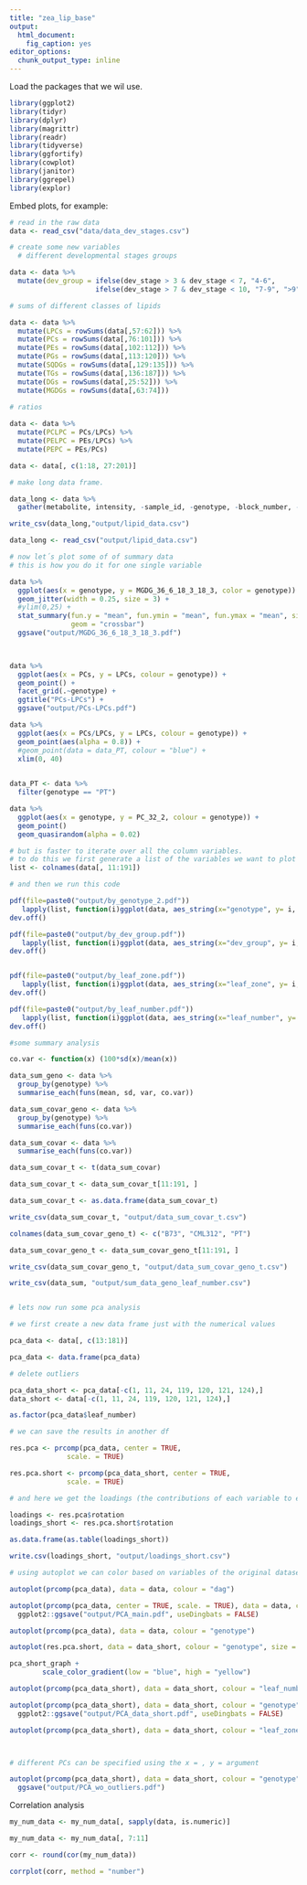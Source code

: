 ```yaml
---
title: "zea_lip_base"
output: 
  html_document: 
    fig_caption: yes
editor_options: 
  chunk_output_type: inline
---
```




Load the packages that we wil use.
```r
library(ggplot2)
library(tidyr)
library(dplyr)
library(magrittr)
library(readr)
library(tidyverse)
library(ggfortify)
library(cowplot)
library(janitor)
library(ggrepel)
library(explor)
```

Embed plots, for example:

```r
# read in the raw data
data <- read_csv("data/data_dev_stages.csv")

# create some new variables
  # different developmental stages groups

data <- data %>%
  mutate(dev_group = ifelse(dev_stage > 3 & dev_stage < 7, "4-6",
                     ifelse(dev_stage > 7 & dev_stage < 10, "7-9", ">9")))

# sums of different classes of lipids 

data <- data %>%
  mutate(LPCs = rowSums(data[,57:62])) %>%
  mutate(PCs = rowSums(data[,76:101])) %>%
  mutate(PEs = rowSums(data[,102:112])) %>%
  mutate(PGs = rowSums(data[,113:120])) %>%
  mutate(SQDGs = rowSums(data[,129:135])) %>%
  mutate(TGs = rowSums(data[,136:187])) %>%
  mutate(DGs = rowSums(data[,25:52])) %>%
  mutate(MGDGs = rowSums(data[,63:74])) 

# ratios
  
data <- data %>%
  mutate(PCLPC = PCs/LPCs) %>%
  mutate(PELPC = PEs/LPCs) %>%
  mutate(PEPC = PEs/PCs)

data <- data[, c(1:18, 27:201)]

# make long data frame.

data_long <- data %>%
  gather(metabolite, intensity, -sample_id, -genotype, -block_number, -replica_number, -dev_stage, -dev_group, -common_dev_stage, -common_leaf_age, -leaf_number, -leaf_zone, -dag, -tissue_designation, -developmental_stage_dap, -dev_group)

write_csv(data_long,"output/lipid_data.csv")

data_long <- read_csv("output/lipid_data.csv")

# now let´s plot some of of summary data
# this is how you do it for one single variable

data %>%
  ggplot(aes(x = genotype, y = MGDG_36_6_18_3_18_3, color = genotype)) +
  geom_jitter(width = 0.25, size = 3) +
  #ylim(0,25) +
  stat_summary(fun.y = "mean", fun.ymin = "mean", fun.ymax = "mean", size = 0.25,
               geom = "crossbar")
  ggsave("output/MGDG_36_6_18_3_18_3.pdf")  
  


data %>%
  ggplot(aes(x = PCs, y = LPCs, colour = genotype)) +
  geom_point() +
  facet_grid(.~genotype) +
  ggtitle("PCs-LPCs") +
  ggsave("output/PCs-LPCs.pdf")    

data %>%
  ggplot(aes(x = PCs/LPCs, y = LPCs, colour = genotype)) +
  geom_point(aes(alpha = 0.8)) +
  #geom_point(data = data_PT, colour = "blue") +
  xlim(0, 40)
  

data_PT <- data %>% 
  filter(genotype == "PT")

data %>%
  ggplot(aes(x = genotype, y = PC_32_2, colour = genotype)) +
  geom_point()
  geom_quasirandom(alpha = 0.02)

```





```r

# but is faster to iterate over all the column variables.
# to do this we first generate a list of the variables we want to plot
list <- colnames(data[, 11:191])

# and then we run this code

pdf(file=paste0("output/by_genotype_2.pdf"))
   lapply(list, function(i)ggplot(data, aes_string(x="genotype", y= i, color = "genotype")) + geom_jitter(width = 0.25))
dev.off()

pdf(file=paste0("output/by_dev_group.pdf"))
   lapply(list, function(i)ggplot(data, aes_string(x="dev_group", y= i, color = "genotype")) + geom_jitter(width = 0.25))
dev.off()


pdf(file=paste0("output/by_leaf_zone.pdf"))
   lapply(list, function(i)ggplot(data, aes_string(x="leaf_zone", y= i, color = "genotype")) + geom_jitter(width = 0.25))
dev.off()

pdf(file=paste0("output/by_leaf_number.pdf"))
   lapply(list, function(i)ggplot(data, aes_string(x="leaf_number", y= i, color = "genotype")) + geom_jitter(width = 0.25))
dev.off()

#some summary analysis

co.var <- function(x) (100*sd(x)/mean(x))

data_sum_geno <- data %>%
  group_by(genotype) %>%
  summarise_each(funs(mean, sd, var, co.var))

data_sum_covar_geno <- data %>%
  group_by(genotype) %>%
  summarise_each(funs(co.var))

data_sum_covar <- data %>%
  summarise_each(funs(co.var))

data_sum_covar_t <- t(data_sum_covar)

data_sum_covar_t <- data_sum_covar_t[11:191, ]

data_sum_covar_t <- as.data.frame(data_sum_covar_t)

write_csv(data_sum_covar_t, "output/data_sum_covar_t.csv")

colnames(data_sum_covar_geno_t) <- c("B73", "CML312", "PT")

data_sum_covar_geno_t <- data_sum_covar_geno_t[11:191, ]

write_csv(data_sum_covar_geno_t, "output/data_sum_covar_geno_t.csv")

write_csv(data_sum, "output/sum_data_geno_leaf_number.csv")


# lets now run some pca analysis

# we first create a new data frame just with the numerical values

pca_data <- data[, c(13:181)]

pca_data <- data.frame(pca_data)

# delete outliers

pca_data_short <- pca_data[-c(1, 11, 24, 119, 120, 121, 124),]
data_short <- data[-c(1, 11, 24, 119, 120, 121, 124),]

as.factor(pca_data$leaf_number)

# we can save the results in another df

res.pca <- prcomp(pca_data, center = TRUE,
              scale. = TRUE)

res.pca.short <- prcomp(pca_data_short, center = TRUE,
              scale. = TRUE)

# and here we get the loadings (the contributions of each variable to each of the PCs)

loadings <- res.pca$rotation
loadings_short <- res.pca.short$rotation

as.data.frame(as.table(loadings_short))

write.csv(loadings_short, "output/loadings_short.csv")

# using autoplot we can color based on variables of the original dataset.

autoplot(prcomp(pca_data), data = data, colour = "dag")

autoplot(prcomp(pca_data, center = TRUE, scale. = TRUE), data = data, colour = "genotype"), size = 3, alpha = "leaf_number", x = 1, y = 2) +
  ggplot2::ggsave("output/PCA_main.pdf", useDingbats = FALSE)

autoplot(prcomp(pca_data), data = data, colour = "genotype")

autoplot(res.pca.short, data = data_short, colour = "genotype", size = "leaf_number", alpha = "leaf_number", x = 1, y = 2)

pca_short_graph +	
		scale_color_gradient(low = "blue", high = "yellow")

autoplot(prcomp(pca_data_short), data = data_short, colour = "leaf_number")

autoplot(prcomp(pca_data_short), data = data_short, colour = "genotype", size = 3, alpha = "leaf_number", x = 1, y = 2) +
  ggplot2::ggsave("output/PCA_data_short.pdf", useDingbats = FALSE)

autoplot(prcomp(pca_data_short), data = data_short, colour = "leaf_zone")



# different PCs can be specified using the x = , y = argument

autoplot(prcomp(pca_data_short), data = data_short, colour = "genotype", x = 1, y = 3) +
  ggsave("output/PCA_wo_outliers.pdf")

```

Correlation analysis

```r

my_num_data <- my_num_data[, sapply(data, is.numeric)]

my_num_data <- my_num_data[, 7:11]

corr <- round(cor(my_num_data))

corrplot(corr, method = "number")

```


